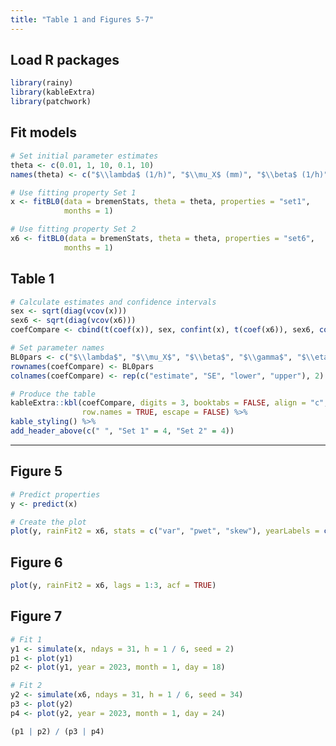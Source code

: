 ```yaml
---
title: "Table 1 and Figures 5-7"
---
```


## Load R packages

```r
library(rainy)
library(kableExtra)
library(patchwork)
```

## Fit models

```r
# Set initial parameter estimates
theta <- c(0.01, 1, 10, 0.1, 10)
names(theta) <- c("$\\lambda$ (1/h)", "$\\mu_X$ (mm)", "$\\beta$ (1/h)", "$\\gamma$ (1/h)", "$\\eta$ (1/h)")

# Use fitting property Set 1
x <- fitBL0(data = bremenStats, theta = theta, properties = "set1",
            months = 1)

# Use fitting property Set 2
x6 <- fitBL0(data = bremenStats, theta = theta, properties = "set6",
            months = 1)
```

## Table 1

```r
# Calculate estimates and confidence intervals
sex <- sqrt(diag(vcov(x)))
sex6 <- sqrt(diag(vcov(x6)))
coefCompare <- cbind(t(coef(x)), sex, confint(x), t(coef(x6)), sex6, confint(x6))

# Set parameter names
BL0pars <- c("$\\lambda$", "$\\mu_X$", "$\\beta$", "$\\gamma$", "$\\eta$")
rownames(coefCompare) <- BL0pars
colnames(coefCompare) <- rep(c("estimate", "SE", "lower", "upper"), 2)

# Produce the table
kableExtra::kbl(coefCompare, digits = 3, booktabs = FALSE, align = "c",
                row.names = TRUE, escape = FALSE) %>%
kable_styling() %>%
add_header_above(c(" ", "Set 1" = 4, "Set 2" = 4))
```

------------------------------------------------------------------------

## Figure 5

```r
# Predict properties
y <- predict(x)

# Create the plot
plot(y, rainFit2 = x6, stats = c("var", "pwet", "skew"), yearLabels = c(1996, 2009, 2023))
```

## Figure 6

```r
plot(y, rainFit2 = x6, lags = 1:3, acf = TRUE)
```

## Figure 7

```r

# Fit 1
y1 <- simulate(x, ndays = 31, h = 1 / 6, seed = 2)
p1 <- plot(y1)
p2 <- plot(y1, year = 2023, month = 1, day = 18)

# Fit 2
y2 <- simulate(x6, ndays = 31, h = 1 / 6, seed = 34)
p3 <- plot(y2)
p4 <- plot(y2, year = 2023, month = 1, day = 24)

(p1 | p2) / (p3 | p4)
```
